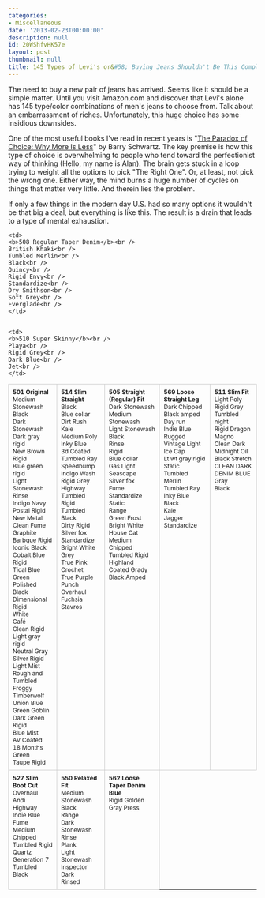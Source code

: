 ```yaml
---
categories:
- Miscellaneous
date: '2013-02-23T00:00:00'
description: null
id: 20WShfvHK57e
layout: post
thumbnail: null
title: 145 Types of Levi's or&#58; Buying Jeans Shouldn't Be This Complicated
---
```


<p>
The need to buy a new pair of jeans has arrived. Seems like it should be a simple matter. 
Until you visit Amazon.com and discover that Levi's alone has 145 type/color 
combinations of men's jeans to choose from. Talk about an embarrassment of riches. Unfortunately, this
huge choice has some insidious downsides.
</p>

<p>
One of the most useful books I've read in recent years is &quot;<a href="http://www.amazon.com/gp/product/0060005696/ref=as_li_ss_tl?ie=UTF8&camp=1789&creative=390957&creativeASIN=0060005696&linkCode=as2&tag=tioa-20">The Paradox of Choice: Why More Is Less</a>&quot; by Barry Schwartz.
The key premise is how this type of choice is overwhelming to people who tend toward 
the perfectionist way of thinking (Hello, my name is Alan). The brain gets stuck in a loop trying to weight all the options to pick &quot;The Right One&quot;. 
Or, at least, not pick the wrong one. Either way, the mind burns a huge number of cycles on things that matter very little. And therein lies the problem.
</p>

<p>
If only a few things in the modern day U.S. had so many options it wouldn't be that big a deal, but everything is like this. 
The result is a drain that leads to a type of mental exhaustion. 
</p>

 


<style>
.internalTable { margin-top: 10px; }
.internalTable td { border:1px solid #ccc; font-size:0.75em; vertical-align:top; padding:8px; }
</style>

<table class="internalTable">
<tr>
<td>
<b>501 Original</b><br />
Medium Stonewash<br />
Black<br />
Dark Stonewash<br />
Dark gray rigid<br />
New Brown Rigid<br />
Blue green rigid<br />
Light Stonewash<br />
Rinse<br />
Indigo Navy<br />
Postal Rigid<br />
New Metal<br />
Clean Fume<br />
Graphite<br />
Barbque Rigid<br />
Iconic Black<br />
Cobalt Blue Rigid<br />
Tidal Blue<br />
Green<br />
Polished Black<br />
Dimensional Rigid<br />
White<br />
Caf&eacute;<br />
Clean Rigid<br />
Light gray rigid<br />
Neutral Gray<br />
Silver Rigid<br />
Light Mist<br />
Rough and Tumbled<br />
Froggy<br />
Timberwolf<br />
Union Blue<br />
Green Goblin<br />
Dark Green Rigid<br />
Blue Mist<br />
AV Coated<br />
18 Months Green<br />
Taupe Rigid<br />
</td>




<td>
<b>514 Slim Straight</b><br />
Black<br />
Blue collar<br />
Dirt Rush<br />
Kale<br />
Medium Poly<br />
Inky Blue<br />
3d Coated<br />
Tumbled Ray<br />
Speedbump<br />
Indigo Wash<br />
Rigid Grey<br />
Highway<br />
Tumbled Rigid<br />
Tumbled Black<br />
Dirty Rigid<br />
Silver fox<br />
Standardize<br />
Bright White<br />
Grey<br />
True Pink Crochet<br />
True Purple Punch<br />
Overhaul<br />
Fuchsia<br />
Stavros<br />
</td>


<td>
<b>505 Straight (Regular) Fit</b><br />
Dark Stonewash<br />
Medium Stonewash<br />
Light Stonewash<br />
Black<br />
Rinse<br />
Rigid<br />
Blue collar<br />
Gas Light<br />
Seascape<br />
Silver fox<br />
Fume<br />
Standardize<br />
Static<br />
Range<br />
Green Frost<br />
Bright White<br />
House Cat<br />
Medium Chipped<br />
Tumbled Rigid<br />
Highland<br />
Coated Grady<br />
Black Amped<br />
</td>


<td>
<b>569 Loose Straight Leg</b><br />
Dark Chipped<br />
Black amped<br />
Day run<br />
Indie Blue<br />
Rugged<br />
Vintage Light<br />
Ice Cap<br />
Lt wt gray rigid<br />
Static<br />
Tumbled Merlin<br />
Tumbled Ray<br />
Inky Blue<br />
Black<br />
Kale<br />
Jagger<br />
Standardize<br />
</td>



<td>
<b>511 Slim Fit</b><br />
Light Poly<br />
Rigid Grey<br />
Tumbled night<br />
Rigid Dragon<br />
Magno<br />
Clean Dark<br />
Midnight Oil<br />
Black Stretch<br />
CLEAN DARK DENIM BLUE<br />
Gray<br />
Black<br />
</td>

</tr>

<tr>


	<td>
	<b>508 Regular Taper Denim</b><br />
	British Khaki<br />
	Tumbled Merlin<br />
	Black<br />
	Quincy<br />
	Rigid Envy<br />
	Standardize<br />
	Dry Smithson<br />
	Soft Grey<br />
	Everglade<br />
	</td>


	<td>
	<b>510 Super Skinny</b><br />
	Playa<br />
	Rigid Grey<br />
	Dark Blue<br />
	Jet<br />
	</td>


<td>
<b>527 Slim Boot Cut</b><br />
Overhaul<br />
Andi<br />
Highway<br />
Indie Blue<br />
Fume<br />
Medium Chipped<br />
Tumbled Rigid<br />
Quartz<br />
Generation 7<br />
Tumbled Black<br />
</td>


<td>
<b>550 Relaxed Fit</b><br />
Medium Stonewash<br />
Black<br />
Range<br />
Dark Stonewash<br />
Rinse<br />
Plank<br />
Light Stonewash<br />
Inspector<br />
Dark<br />
Rinsed<br />
</td>
<td>
<b>562 Loose Taper Denim Blue</b><br />
Rigid Golden<br />
Gray Press<br />
</td>

</tr>
</table>